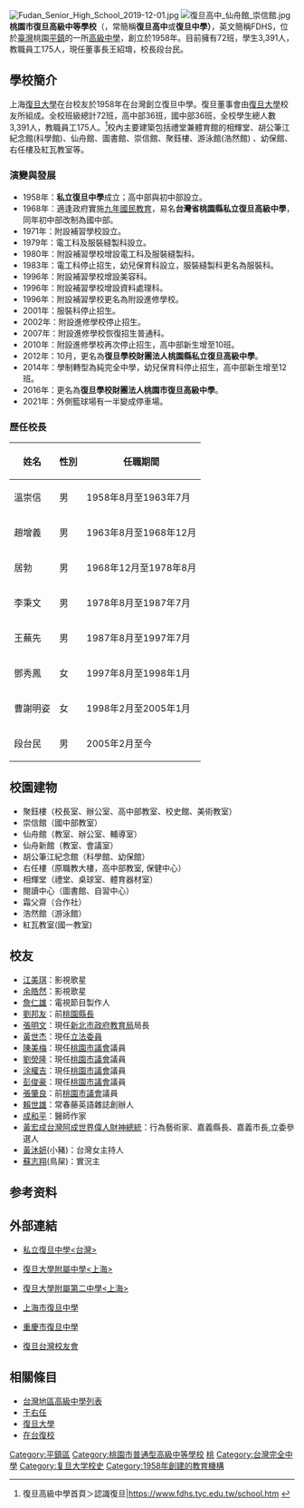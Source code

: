 {{Unreferenced|time=2018-01-13T04:00:07+00:00}}
{{otheruse|subject=位於臺灣的桃園市復旦高級中等學校|复旦大学附属中学|other=位於上海的复旦大学附属中学}}
{{Infobox School
| name = 桃園市復旦高級中等學校
| other_name = Fudan Senior High School
| image = [[File:fudan.png|center]]
| motto = 博學而篤志，切問而近思
| established = 1958年
| type = 私立[[完全中學|完全中學]]
| religion = 
| affiliation = 復旦大學旅臺同學會
| legal_person = 復旦學校財團法人
| district = 
| grades = 高中部三年制，共36班。<br>一年級12班<br>二年級12班<br>三年級12班<br>國中部三年制，共36班。<br>七年級12班<br>八年級12班<br>九年級12班
| chairman_label = 董事長
| chairman = 王紹堉
| principal = 段台民
| dean = 
| college = 
| house = 
| sc = 
| cs = 
| faculty = 
| staff = 
| students = 高中部1,696（2020.9）<br>國中部1,695（2020.9）
| athletics = 
| conference = 
| colors = 
| mascot = 
| magazine = 
| address = {{ROC}} [[桃園市|桃園市]][[平鎮區|平鎮區]]復旦路二段122號
| telephone = 886-3-4932476
| fax = 
| website = http://www.fdhs.tyc.edu.tw/
}}
[[File:Fudan_Senior_High_School_2019-12-01.jpg|thumb]]
[[File:復旦高中_仙舟館_崇信館.jpg|thumb]]
'''桃園市復旦高級中等學校'''（{{lang-en|Fudan Senior High School}}，常簡稱'''復旦高中'''或'''復旦中學）'''，英文簡稱FDHS，位於[[臺灣|臺灣]]桃園[[平鎮區|平鎮]]的一所[[高級中學|高級中學]]，創立於1958年。目前擁有72班，學生3,391人，教職員工175人，現任董事長王紹堉，校長段台民。

== 學校簡介 ==
上海[[復旦大學|復旦大學]]在台校友於1958年在台灣創立復旦中學。復旦董事會由[[復旦大學|復旦大學]]校友所組成。全校班級總計72班，高中部36班，國中部36班，全校學生總人數3,391人，教職員工175人。<ref>復旦高級中學首頁＞認識復旦|https://www.fdhs.tyc.edu.tw/school.htm {{Wayback|url=https://www.fdhs.tyc.edu.tw/school.htm |date=20210519125919 }}</ref>校內主要建築包括禮堂兼體育館的相輝堂、胡公筆江紀念館(科學館)、仙舟館、圖書館、崇信館、聚鈺樓、游泳館(浩然館)
、幼保館、右任樓及紅瓦教室等。

=== 演變與發展 ===
*1958年：'''私立復旦中學'''成立；高中部與初中部設立。
*1968年：適逢政府實施[[九年國民教育|九年國民教育]]，易名'''台灣省桃園縣私立復旦高級中學'''，同年初中部改制為國中部。
*1971年：附設補習學校設立。
*1979年：電工科及服裝縫製科設立。
*1980年：附設補習學校增設電工科及服裝縫製科。
*1983年：電工科停止招生，幼兒保育科設立，服裝縫製科更名為服裝科。
*1996年：附設補習學校增設美容科。
*1996年：附設補習學校增設資料處理科。
*1996年：附設補習學校更名為附設進修學校。
*2001年：服裝科停止招生。
*2002年：附設進修學校停止招生。
*2007年：附設進修學校恢復招生普通科。
*2010年：附設進修學校再次停止招生，高中部新生增至10班。
*2012年：10月，更名為'''復旦學校財團法人桃園縣私立復旦高級中學'''。
*2014年：學制轉型為純完全中學，幼兒保育科停止招生，高中部新生增至12班。
*2016年：更名為'''復旦學校財團法人桃園市復旦高級中學'''。
*2021年：外側籃球場有一半變成停車場。

=== 歷任校長 ===
{| class="wikitable" border="1"
|-
! 姓名 !! 性別 !! 任職期間
|- 
|溫崇信 || 男 || 1958年8月至1963年7月
|-
|趙增義 || 男 || 1963年8月至1968年12月
|-
|居勃 || 男 || 1968年12月至1978年8月
|-
|李秉文 || 男 || 1978年8月至1987年7月
|-
|王蕪先 || 男 || 1987年8月至1997年7月
|-
|鄧秀鳳 || 女 || 1997年8月至1998年1月
|-
|曹謝明姿 || 女 || 1998年2月至2005年1月
|-
|段台民 || 男 || 2005年2月至今
|}

== 校園建物 ==
*聚鈺樓（校長室、辦公室、高中部教室、校史館、美術教室）
*崇信館（國中部教室）
*仙舟館（教室、辦公室、輔導室）
*仙舟新館（教室、會議室）
*胡公筆江紀念館（科學館、幼保館）
*右任樓（原職教大樓，高中部教室, 保健中心）
*相輝堂（禮堂、桌球室、體育器材室）
*閱讀中心（圖書館、自習中心）
*霜父齋（合作社）
*浩然館（游泳館）
*紅瓦教室(國一教室)

== 校友 ==
*[[江美琪|江美琪]]：影視歌星
*[[余皓然|余皓然]]：影視歌星
*[[詹仁雄|詹仁雄]]：電視節目製作人
*[[劉邦友|劉邦友]]：前[[桃園縣長|桃園縣長]]
*[[張明文|張明文]]：現任[[新北市政府教育局|新北市政府教育局]]局長
*[[黃世杰|黃世杰]]：現任[[立法委員|立法委員]]
*[[陳美梅|陳美梅]]：現任[[桃園市議會|桃園市議會]]議員
*[[劉熒隆|劉熒隆]]：現任[[桃園市議會|桃園市議會]]議員
*[[涂權吉|涂權吉]]：現任[[桃園市議會|桃園市議會]]議員
*[[彭俊豪|彭俊豪]]：現任[[桃園市議會|桃園市議會]]議員
*[[張肇良|張肇良]]：前[[桃園市議會|桃園市議會]]議員
*[[賴世雄|賴世雄]]：常春藤英語雜誌創辦人
*[[成和平|成和平]]：醫師作家
*[[黃宏成台灣阿成世界偉人財神總統|黃宏成台灣阿成世界偉人財神總統]]：行為藝術家、嘉義縣長、嘉義市長,立委參選人 
*[[黃沐妍|黃沐妍]](小豬)：台灣女主持人
*[[蘇志翔|蘇志翔]](鳥屎)：實況主

== 参考资料 ==
{{Refs}}

== 外部連結 ==
*{{zh-tw}}[http://www.fdhs.tyc.edu.tw/ 私立復旦中學<台灣>] {{Wayback|url=http://www.fdhs.tyc.edu.tw/ |date=20190602093816 }}
*{{zh-tw}}[http://www.fdfz.cn/ 復旦大學附屬中學<上海>] {{Wayback|url=http://www.fdfz.cn/ |date=20090721163308 }}
*{{zh-tw}}[https://web.archive.org/web/20080724193725/http://www.2fz.fudan.edu.cn/web/default.asp 復旦大學附屬第二中學<上海>]
*{{zh-tw}}[http://fdhs.chneic.sh.cn/ 上海市復旦中學]
*{{zh-tw}}[https://web.archive.org/web/20080821003757/http://www.cqfudan.com/ 重慶市復旦中學]
*{{zh-tw}}[http://203.64.191.1/alumni/index.htm 復旦台灣校友會] {{Wayback|url=http://203.64.191.1/alumni/index.htm |date=20150608082156 }}

== 相關條目 ==
*[[台灣地區高級中學列表|台灣地區高級中學列表]]
*[[于右任|于右任]]
*[[復旦大學|復旦大學]]
*[[在台復校|在台復校]]

{{桃園市高級中等學校}} 
{{桃園市國民中學}}

[[Category:平鎮區|Category:平鎮區]]
[[Category:桃園市普通型高級中等學校|Category:桃園市普通型高級中等學校]]
[[Category:臺灣私立普通型高級中等學校|桃]]
[[Category:台灣完全中學|Category:台灣完全中學]]
[[Category:复旦大学校史|Category:复旦大学校史]]
[[Category:1958年創建的教育機構|Category:1958年創建的教育機構]]

{{coord|24|56|55.13|N|121|12|9.36|E|scale:5000_region:TW-TAO|display=title}}